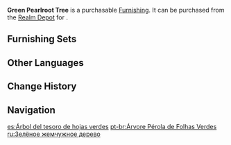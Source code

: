 {{Furnishing Infobox
|id             = 372418
|image          = Item Green Pearlroot Tree.png
|category       = Landform
|subcategory    = Shrub
|quality        = 3
|adeptal_energy = 20
|load           = 50
|reduced_load   = 50
|description    = Save for certain trees with special nobility, the people of [[Liyue]] are more used to naming vegetation based on their morphology as opposed to their precise species. Thus, it was to these trees with pale branches that they gave the name "Pearlroot."<br />No sharp blade or axe is necessary to cut the branches of this tree down, which has led to it being used by many adventurers to make various basic tools.
|source1        = [[Realm Depot]]
}}
'''Green Pearlroot Tree''' is a purchasable [[Furnishing]]. It can be purchased from the [[Realm Depot]] for {{Item|Realm Currency|30|x=80}}.

==Furnishing Sets==
{{Craft Usage}}

==Other Languages==
{{Other Languages
|default_hidden = 1
|en      = Green Pearlroot Tree
|zhs     = 青叶珍枝树
|zhs_rm  = Qīng Yè Zhēn Zhī Shù
|zht     = 青葉珍枝樹
|zht_rm  = Qīng Yè Zhēn Zhī Shù
|ja      = 緑葉の珍枝の木
|ja_rm   = Ryokuyou no Chinshi no Ki{{Assumed}}
|ko      = 청엽 진주나무
|ko_rm   = Cheongyeop Jinjunamu
|es      = Árbol del tesoro de hojas verdes
|fr      = Arbre perle-racine vert
|ru      = Зелёное жемчужное дерево
|th      = ต้นนิรมิตเขียวชอุ่ม
|th_rm   = 
|vi      = Cây Lá Tươi
|de      = Grüner Perlenbaum
|id      = Pohon Pearlroot Berdaun Hijau
|pt      = Árvore Pérola de Folhas Verdes
|tr      = Yeşil İnci Kök Ağacı
|it      = Albero di perle verde
}}

==Change History==
{{Change History|1.5}}

==Navigation==
{{Furnishing Navbox|exterior}}

[[es:Árbol del tesoro de hojas verdes]]
[[pt-br:Árvore Pérola de Folhas Verdes]]
[[ru:Зелёное жемчужное дерево]]